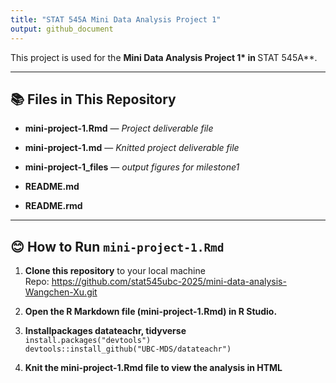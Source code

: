 ```yaml
---
title: "STAT 545A Mini Data Analysis Project 1"
output: github_document
---
```


This project is used for the **Mini Data Analysis Project 1* in **STAT 545A**. 

---

## 📚 **Files in This Repository**

- **mini-project-1.Rmd** — *Project deliverable file*  

- **mini-project-1.md** — *Knitted project deliverable file* 

- **mini-project-1_files** — *output figures for milestone1* 

- **README.md** 

- **README.rmd** 

---

## 😊 **How to Run `mini-project-1.Rmd`**

1. **Clone this repository** to your local machine\
   Repo: <https://github.com/stat545ubc-2025/mini-data-analysis-Wangchen-Xu.git>

2. **Open the R Markdown file (mini-project-1.Rmd) in R Studio.**

3. **Installpackages datateachr, tidyverse**\
`install.packages("devtools")`\
`devtools::install_github("UBC-MDS/datateachr")`

4. **Knit the mini-project-1.Rmd file to view the analysis in HTML**



